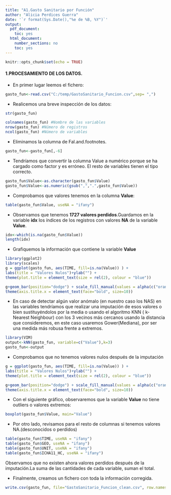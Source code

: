 ---
title: "A1.Gasto Sanitario por Función"
author: "Alicia Perdices Guerra"
date: '`r format(Sys.Date(),"%e de %B, %Y")`'
output:
  pdf_document:
    toc: yes
  html_document:
    number_sections: no
    toc: yes
---

```{r setup, include=FALSE}
knitr::opts_chunk$set(echo = TRUE)
```


#### **1.PROCESAMIENTO DE LOS DATOS.**

* En primer lugar leemos el fichero:

```{r}
gasto_fun<-read.csv("C:/temp/GastoSanitario_Funcion.csv",sep= ",")
```

* Realicemos una breve inspección de los datos:

```{r}
str(gasto_fun)

```


```{r}
colnames(gasto_fun) #Nombre de las variables
nrow(gasto_fun) #Número de registros
ncol(gasto_fun) #Número de variables
```

* Eliminamos la columna de Fal.and.footnotes.

```{r}
gasto_fun<-gasto_fun[,-6]
```


* Tendríamos que convertir la columna Value a numérico porque se ha cargado como factor y es erróneo. El resto de variables tienen el tipo correcto.

```{r}
gasto_fun$Value<-as.character(gasto_fun$Value)
gasto_fun$Value<-as.numeric(gsub(",",".",gasto_fun$Value))
```

* Comprobamos que valores tenemos en la columna **Value**:

```{r}
table(gasto_fun$Value, useNA = "ifany")
```

* Observamos que tenemos **1727 valores perdidos**.Guardamos en la variable **idx** los índices de los registros con valores **NA** de la variable **Value**.

```{r}
idx<-which(is.na(gasto_fun$Value))
length(idx)
```

* Grafiquemos la información que contiene la variable **Value**

```{r}
library(ggplot2)
library(scales)
g = ggplot(gasto_fun, aes(TIME, fill=is.na(Value)) ) +
labs(title = "Valores Nulos")+ylab("") +
theme(plot.title = element_text(size = rel(2), colour = "blue"))

g+geom_bar(position="dodge") + scale_fill_manual(values = alpha(c("orange", "blue"), 1)) +
theme(axis.title.x = element_text(face="bold", size=10))
```

* En caso de detectar algún valor anómalo (en nuestro caso los NAS) en las variables tendríamos que realizar una imputación de esos valores o bien sustituyéndolos por la media o usando el algoritmo KNN ( k-Nearest Neighbour) con los 3 vecinos más cercanos usando la distancia que consideremos, en este caso usaremos Gower(Mediana), por ser una medida más robusa frente a extremos.

```{r}
library(VIM)
output<-kNN(gasto_fun, variable=c("Value"),k=3) 
gasto_fun<-output
```

* Comprobamos que no tenemos valores nulos después de la imputación

```{r}
g = ggplot(gasto_fun, aes(TIME, fill=is.na(Value)) ) +
labs(title = "Valores Nulos")+ylab("") +
theme(plot.title = element_text(size = rel(2), colour = "blue"))

g+geom_bar(position="dodge") + scale_fill_manual(values = alpha(c("orange", "blue"), 1)) +
theme(axis.title.x = element_text(face="bold", size=10))
```

* Con el siguiente gráfico, observaremos que la variable **Value** no tiene outliers o valores extremos:

```{r}
boxplot(gasto_fun$Value, main="Value")
```

* Por otro lado, revisamos para el resto de columnas si tenemos valores NA.(desconocidos o perdidos)

```{r}
table(gasto_fun$TIME, useNA = "ifany")
table(gasto_fun$GEO, useNA = "ifany")
table(gasto_fun$UNIT, useNA = "ifany")
table(gasto_fun$ICHA11_HC, useNA = "ifany")
```


Observamos que no existen ahora valores perdidos después de la imputación.La suma de las cantidades de cada variable, suman el total.

* Finalmente, creamos un fichero con toda la información corregida.

```{r}
write.csv(gasto_fun, file="GastoSanitario_Funcion_clean.csv", row.names = FALSE)
```

